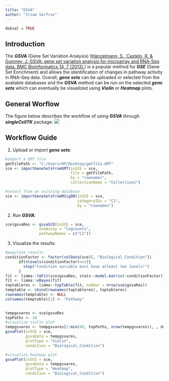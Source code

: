 ```yaml
---
title: "GSVA"
author: "Irzam Sarfraz"
---
```

```r
doEval = TRUE
```
## Introduction
The ***GSVA*** (Gene Set Variation Analysis) ([Hänzelmann, S., Castelo, R. & Guinney, J. GSVA: gene set variation analysis for microarray and RNA-Seq data. BMC Bioinformatics 14, 7 (2013).](https://doi.org/10.1186/1471-2105-14-7)) is a popular method for ***GSE*** (Gene Set Enrichment) and allows the identification of changes in pathway activity
in RNA-Seq data. Overall, ***gene sets*** can be uploaded or selected from the available databases and the ***GSVA*** method can be run on the selected ***gene sets*** which can eventually be visualized using ***Violin*** or ***Heatmap*** plots.

## General Worflow
The figure below describes the workflow of using ***GSVA*** through ***singleCellTK*** package:
![](ui_screenshots/pathway_analysis/capa_workflow.png)

## Workflow Guide
1. Upload or import ***gene sets***:
```r
#import a GMT file
gmtFilePath <- "C:/Users/HP/Desktop/gmtfile.GMT"
sce <- importGeneSetsFromGMT(inSCE = sce,
                             file = gmtFilePath,
                             by = "rownames",
                             collectionName = "Collection1")

#select from an existing database
sce <- importGeneSetsFromMSigDB(inSCE = sce,
                                categoryIDs = "C1",
                                by = "rownames")

```

2. Run ***GSVA***:
```r
sce$gsvaRes <- gsvaSCE(inSCE = sce,
               useAssay = "logcounts",
               pathwayNames = c("C1"))

```

3. Visualize the results:
```r
#populate results
conditionFactor <- factor(colData(sce)[, "Biological_Condition"])
      if(nlevels(conditionFactor)<=1){
        stop("Condition variable must have atleast two levels!")
      }
fit <- limma::lmFit(sce$gsvaRes, stats::model.matrix(~conditionFactor))
fit <- limma::eBayes(fit)
toptableres <- limma::topTable(fit, number = nrow(sce$gsvaRes))
temptable <- cbind(rownames(toptableres), toptableres)
rownames(temptable) <- NULL
colnames(temptable)[1] <- "Pathway"
     

tempgsvares <- sce$gsvaRes
topPaths <- 10
#visualize violin plot
tempgsvares <- tempgsvares[1:min(49, topPaths, nrow(tempgsvares)), , drop = FALSE]
gsvaPlot(inSCE = sce,
         gsvaData = tempgsvares,
         plotType = "Violin",
         condition = "Biological_Condition")

#visualize heatmap plot
gsvaPlot(inSCE = sce,
         gsvaData = tempgsvares,
         plotType = "Heatmap",
         condition = "Biological_Condition")

```
